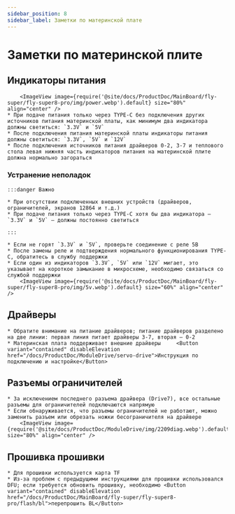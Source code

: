 ```yaml
---
sidebar_position: 8
sidebar_label: Заметки по материнской плате
---
```







# Заметки по материнской плите

## Индикаторы питания

        <ImageView image={require('@site/docs/ProductDoc/MainBoard/fly-super/fly-super8-pro/img/power.webp').default} size="80%" align="center" />
    * При подаче питания только через TYPE-C без подключения других источников питания материнской платы, как минимум два индикатора должны светиться: `3.3V` и `5V`
    * После подключения питания материнской платы индикаторы питания должны светиться: `3.3V`, `5V` и `12V`
    * После подключения источников питания драйверов 0-2, 3-7 и теплового стола левая нижняя часть индикаторов питания на материнской плите должна нормально загораться

### Устранение неполадок


    :::danger Важно

    * При отсутствии подключенных внешних устройств (драйверов, ограничителей, экранов 12864 и т.д.)
    * При подаче питания только через TYPE-C хотя бы два индикатора — `3.3V` и `5V` — должны постоянно светиться

    :::

    * Если не горят `3.3V` и `5V`, проверьте соединение с реле 5В
    * После замены реле и подтверждения нормального функционирования TYPE-C, обратитесь в службу поддержки
    * Если один из индикаторов `3.3V`, `5V` или `12V` мигает, это указывает на короткое замыкание в микросхеме, необходимо связаться со службой поддержки
        <ImageView image={require('@site/docs/ProductDoc/MainBoard/fly-super/fly-super8-pro/img/5v.webp').default} size="60%" align="center" />

## Драйверы

    * Обратите внимание на питание драйверов; питание драйверов разделено на две линии: первая линия питает драйверы 3-7, вторая — 0-2
    * Материнская плата поддерживает внешние драйверы     <Button variant="contained" disableElevation href="/docs/ProductDoc/ModuleDrive/servo-drive">Инструкция по подключению и настройке</Button>

## Разъемы ограничителей

    * За исключением последнего разъема драйвера (Drive7), все остальные разъемы для ограничителей подключаются напрямую
    * Если обнаруживается, что разъемы ограничителей не работают, можно заменить разъем или обрезать ножки бесограничителя на драйвере
        <ImageView image={require('@site/docs/ProductDoc/ModuleDrive/img/2209diag.webp').default} size="80%" align="center" />




## Прошивка прошивки

    * Для прошивки используется карта TF
    * Из-за проблем с предыдущими инструкциями для прошивки использовался DFU; если требуется обновить прошивку, необходимо <Button variant="contained" disableElevation href="/docs/ProductDoc/MainBoard/fly-super/fly-super8-pro/flash/bl">перепрошить BL</Button>
